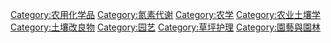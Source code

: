 {{Commonscat|Fertilizers}}

[[Category:农用化学品|Category:农用化学品]]
[[Category:氮素代谢|Category:氮素代谢]]
[[Category:农学|Category:农学]]
[[Category:农业土壤学|Category:农业土壤学]]
[[Category:土壤改良物|Category:土壤改良物]]
[[Category:园艺|Category:园艺]]
[[Category:草坪护理|Category:草坪护理]]
[[Category:園藝與園林|Category:園藝與園林]]
